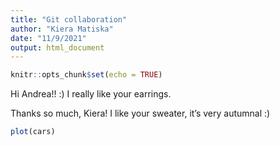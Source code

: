 ```yaml
---
title: "Git collaboration"
author: "Kiera Matiska"
date: "11/9/2021"
output: html_document
---
```


```r
knitr::opts_chunk$set(echo = TRUE)
```

Hi Andrea!! :) I really like your earrings.

Thanks so much, Kiera! I like your sweater, it's very autumnal :)

```r
plot(cars)
```

```r

```

